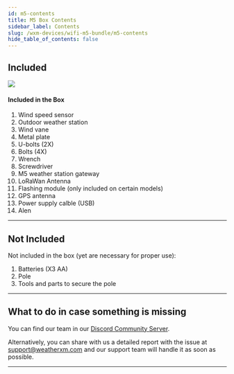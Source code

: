 ```yaml
---
id: m5-contents
title: M5 Box Contents
sidebar_label: Contents
slug: /wxm-devices/wifi-m5-bundle/m5-contents
hide_table_of_contents: false
---
```



## Included

<section class="explanation">
  <img src={useBaseUrl("img/wxm-devices/wifi-m5-bundle/contents.svg")} />
  <div>
    <h4>Included in the Box</h4>
    <ol>
      <li>Wind speed sensor</li>
      <li>Outdoor weather station</li>
      <li>Wind vane</li>
      <li>Metal plate</li>
      <li>U-bolts (2X)</li>
      <li>Bolts (4X)</li>
      <li>Wrench</li>
      <li>Screwdriver</li>
      <li>M5 weather station gateway</li>
      <li>LoRaWan Antenna</li>
      <li>Flashing module (only included on certain models)</li>
      <li>GPS antenna</li>
      <li>Power supply calble (USB)</li>
      <li>Alen</li>
    </ol>
  </div>
</section>

<hr/>

## Not Included

Not included in the box (yet are necessary for proper use):
1. Batteries (X3 AA)
1. Pole
1. Tools and parts to secure the pole

<hr/>


## What to do in case something is missing

<p>You can find our team in our <a href="https://weatherxm.com/discord" target="_blank" rel="noopener noreferrer">Discord Community Server</a>.</p>

Alternatively, you can share with us a detailed report with the issue at support@weatherxm.com and our support team will handle it as soon as possible.

<hr/>
